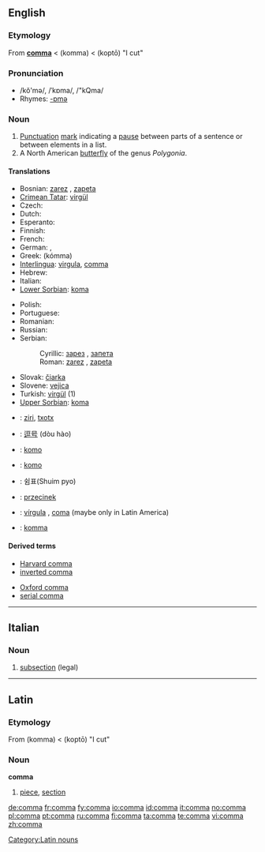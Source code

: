 {{see|coma}}
==English==
{{Punctuation marks}}

===Etymology===
From {{L.}} '''[[#Latin|comma]]''' < {{AGr.}} '''{{polytonic|[[κόμμα]]}}''' (komma) < '''{{polytonic|[[κόπτω]]}}''' (koptō) "I cut"

===Pronunciation===
*/kŏ'mə/, /ˈkɒma/, /"kQma/
*Rhymes: [[Rhymes:English:-ɒmə|-ɒmə]]

===Noun===
{{en-noun}}

# [[Punctuation]] [[mark]] indicating a [[pause]] between parts of a sentence or between elements in a list.
# A North American [[butterfly]] of the genus ''Polygonia''.

====Translations====
{{trans-top|Punctuation}}
* Bosnian: [[zarez]] {{m}}, [[zapeta]] {{f}}
* [[Crimean Tatar]]: [[virgül]]
* Czech: {{t-|cs|čárka|f}}
* Dutch: {{t+|nl|komma|f}}
* Esperanto: {{t|eo|komo|xs=Esperanto}}
* Finnish: {{t+|fi|pilkku}}
* French: {{t+|fr|virgule|f}}
* German: {{t+|de|Komma}} {{n}}, {{t+|de|Beistrich}} {{m}}
* Greek: {{t+|el|κόμμα|n|sc=Grek}} (kómma)
* [[Interlingua]]: [[virgula]], [[#Interlingua|comma]]
* Hebrew: {{t|he|פסיק|m|tr=psyq|sc=Hebr}}
* Italian: {{t+|it|virgola|f}}
* [[Lower Sorbian]]: [[koma]] {{f}}
{{trans-mid}}
* Polish: {{t|pl|przecinek}} {{m}}
* Portuguese: {{t|pt|vírgula|f}}
* Romanian: {{t|ro|virgulă|f}}
* Russian: {{t|ru|запятая|f|tr=zap'atája|sc=Cyrl}}
* Serbian:
*: Cyrillic: [[зарез]] {{m}}, [[запета]] {{f}}
*: Roman: [[zarez#Serbian|zarez]] {{m}}, [[zapeta#Serbian|zapeta]] {{f}}
* Slovak: [[čiarka]] {{f}}
* Slovene: [[vejica]] {{f}}
* Turkish: [[virgül]] (1)
* [[Upper Sorbian]]: [[koma]] {{f}}
{{trans-bottom}}

{{trans-top|Butterfly}}
{{trans-mid}}
{{trans-bottom}}

{{checktrans}}
{{trans-top|Translations to be categorised}}
*{{ttbc|Basque}}: [[ziri]], [[txotx]]
*{{ttbc|Chinese}}: [[逗号]] (dòu hào)
*{{ttbc|Esperanto}}: [[komo]]
{{trans-mid}}
*{{ttbc|Ido}}: [[komo]]
*{{ttbc|Korean}}: 쉼표(Shuim pyo)
*{{ttbc|Polish}}: [[przecinek]] {{m}}
*{{ttbc|Spanish}}: [[vírgula]] {{f}}, [[coma]] {{f}} (maybe only in Latin America)
*{{ttbc|Swedish}}: [[komma]] {{n}}
{{trans-bottom}}

====Derived terms====
{{top2}}
*[[Harvard comma]]
*[[inverted comma]]
{{mid2}}
*[[Oxford comma]]
*[[serial comma]]
{{bottom}}

----

==Italian==

===Noun===
{{it-noun|comm|m|a|i}}

# [[subsection]] (legal)

----

==Latin==

===Etymology===
From {{AGr.|la}} '''{{polytonic|[[κόμμα]]}}''' (komma) < '''{{polytonic|[[κόπτω]]}}''' (koptō) "I cut"

===Noun===
'''comma'''

# [[piece]], [[section]]

[[Category:Latin nouns]]

[[de:comma]]
[[fr:comma]]
[[fy:comma]]
[[io:comma]]
[[id:comma]]
[[it:comma]]
[[no:comma]]
[[pl:comma]]
[[pt:comma]]
[[ru:comma]]
[[fi:comma]]
[[ta:comma]]
[[te:comma]]
[[vi:comma]]
[[zh:comma]]